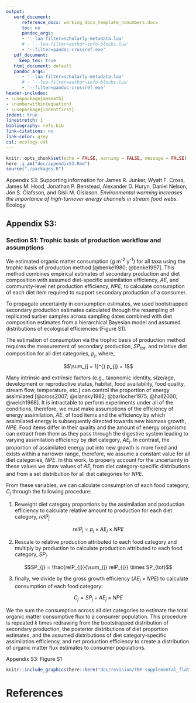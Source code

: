 ```yaml
---
output:
   word_document:
      reference_docx: working_docx_template_nonumbers.docx
      toc: no
      pandoc_args:
      - '--lua-filter=scholarly-metadata.lua'
      # - '--lua-filter=author-info-blocks.lua'
      - '--filter=pandoc-crossref.exe'
   pdf_document:
     keep_tex: true
   html_document: default
   pandoc_args:
      - '--lua-filter=scholarly-metadata.lua'
      # - '--lua-filter=author-info-blocks.lua'
      - '--filter=pandoc-crossref.exe'
header-includes:
- \usepackage{amsmath}
- \numberwithin{equation}
- \usepackage{indentfirst}
indent: true
linestretch: 1
bibliography: refs.bib
link-citations: no
link-color: grey
csl: ecology.csl
---
```


```r
knitr::opts_chunk$set(echo = FALSE, warning = FALSE, message = FALSE)
here::i_am("doc/appendixS3.Rmd")
source("./packages.R")

```

Appendix S3: Supporting information for James R. Junker, Wyatt F. Cross, James M. Hood, Jonathan P. Benstead, Alexander D. Huryn, Daniel Nelson, Jón S. Ólafsson, and Gísli M. Gíslason, *Environmental warming increases the importance of high-turnover energy channels in stream food webs*. Ecology.

## Appendix S3: 

### Section S1: Trophic basis of production workflow and assumptions 

We estimated organic matter consumption (g m^-2^ y^-1^) for all taxa using the trophic basis of production method [@benke1980; @benke1997]. This method combines empirical estimates of secondary production and diet composition with assumed diet-specific assimilation efficiency, *AE*, and community-level net production efficiency, *NPE*, to calculate consumption of each diet item required to support secondary production of a consumer.

To propagate uncertainty in consumption estimates, we used bootstrapped secondary production estimates calculated through the resampling of replicated surber samples across sampling dates combined with diet composition estimates from a hierarchical Bayesian model and assumed distributions of ecological efficiencies (Figure S1).

The estimation of consumption via the trophic basis of production method requires the measurement of secondary production, $SP_{tot}$, and relative diet composition for all diet categories, $p_j$, where,

$$\sum_{j = 1}^{} p_{j} = 1$$

Many intrinsic and extrinsic factors (e.g., taxonomic identity, size/age, development or reproductive status, habitat, food availability, food quality, stream flow, temperature, etc.) can control the proportion of energy assimilated [@cross2007; @slansky1982; @barlocher1975; @hall2000; @welch1968]. It is intractable to perform experiments under all of the conditions, therefore, we must make assumptions of the efficiency of energy assimilation, $AE$, of food items and the efficiency by which assimilated energy is subsequently directed towards new biomass growth, $NPE$. Food items differ in their quality and the amount of energy organisms can extract from them as they pass through the digestive system leading to varying assimilation efficiency by diet category, $AE_j$. In contrast, the proportion of assimilated energy put into new growth is more fixed and exists within a narrower range, therefore, we assume a constant value for all diet categories, $NPE$. In this work, to properly account for the uncertainty in these values we draw values of $AE_j$ from diet category-specific distributions and from a set distribution for all diet categories for $NPE$.

From these variables, we can calculate consumption of each food category, $C_j$ through the following procedure:

1) Reweight diet category proportions by the assimilation and production efficiency to calculate relative amount to production for each diet category, $relP_{j}$

$$relP_{j} = p_{j} \times AE_{j} \times NPE$$

2) Rescale to relative production attributed to each food category and multiply by production to calculate production attributed to each food category, $SP_{j}$.

$$SP_{j} = \frac{relP_{j}}{\sum_{j} relP_{j}} \times SP_{tot}$$

3) finally, we divide by the gross growth efficiency ($AE_{j} \times NPE$) to calculate consumption of each food category:

$$C_{j} = SP_{j} \div AE_{j} \times NPE$$

We the sum the consumption across all diet categories to estimate the total organic matter consumptive flux to a consumer population. This procedure is repeated $k$ times redrawing from the bootstrapped distribution of secondary production, the posterior distributions of diet proportion estimates, and the assumed distributions of diet category-specific assimilation efficiency, and net production efficiency to create a distribution of organic matter flux estimates to consumer populations. 

\newpage

Appendix S3: Figure S1

```r
knitr::include_graphics(here::here("doc/revision/TBP-supplemental_flat.tif"), rel_path = FALSE)
```

\newpage

# References

